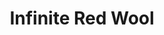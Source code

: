 ---
title: "Infinite Red Wool"
images:
  color: "MUfCHtba5zu7U7VWK0OC2wXIL30kZBvz4gMRTOldixcq8FWG"
  item: "MUfCHtba5zu7azbSAfchsXpPlWF6dz5v3NVCiIwycurMGLoK"
type: "magic/infinite"
crate: "wool"
unmodifiable: true
winChance: 6
---